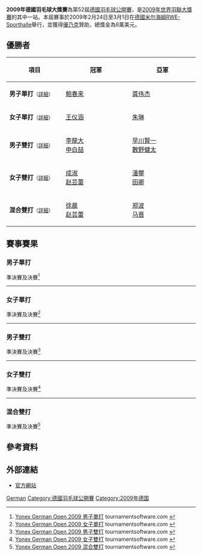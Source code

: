 {{noteTA|G1=Badminton}}
{{infobox badminton event
|name           = 2009年德國羽毛球大獎賽
<!-- 注释出：|image          = German Open bd.gif -->
|size           = 200px
|caption        =
|dates          = 2009年2月24日－3月1日
|number_edition = 第52屆
|level          = 3B
|prize_money    = 8萬美元
|location       = {{GER}}[[米尔海姆|米尔海姆]]
|venue          = [[RWE-Sporthalle|RWE-Sporthalle]]
|previous       = 2008年德國羽毛球大獎賽
|next           = 2010年德國羽毛球大獎賽
}}
'''2009年德國羽毛球大獎賽'''為第52屆[[德國羽毛球公開賽|德國羽毛球公開賽]]，是[[2009年世界羽聯大獎賽|2009年世界羽聯大獎賽]]的其中一站。本屆賽事於2009年2月24日至3月1日在[[德國|德國]][[米尔海姆|米尔海姆]][[RWE-Sporthalle|RWE-Sporthalle]]舉行，並獲得[[優乃克|優乃克]]贊助，總獎金為8萬美元。

== 優勝者 ==
{| class=wikitable style="font-size:small"
!width="200"|項目
!width="250"|冠軍
!width="250"|亞軍
|-
|'''男子單打'''<small>（[[#男子單打|詳細]]）</small>
|{{flagicon|CHN}} [[鲍春来|鲍春来]]
|{{flagicon|CHN}} [[龚伟杰|龚伟杰]]
|-
|'''女子單打'''<small>（[[#女子單打|詳細]]）</small>
|{{flagicon|CHN}} [[王仪涵|王仪涵]]
|{{flagicon|CHN}} [[朱琳_(羽毛球运动员)|朱琳]]
|-
|'''男子雙打'''<small>（[[#男子雙打|詳細]]）</small>
|{{flagicon|KOR}} [[李龍大|李龍大]]<br/>{{flagicon|KOR}} [[申白喆|申白喆]]
|{{flagicon|JPN}} [[早川賢一|早川賢一]]<br/>{{flagicon|JPN}} [[數野健太|數野健太]]
|-
|'''女子雙打'''<small>（[[#女子雙打|詳細]]）</small>
|{{flagicon|CHN}} [[成淑|成淑]]<br/>{{flagicon|CHN}} [[赵芸蕾|赵芸蕾]]
|{{flagicon|CHN}} [[潘攀|潘攀]]<br/>{{flagicon|CHN}} [[田卿|田卿]]
|-
|'''混合雙打'''<small>（[[#混合雙打|詳細]]）</small>
|{{flagicon|CHN}} [[徐晨|徐晨]]<br/>{{flagicon|CHN}} [[赵芸蕾|赵芸蕾]]
|{{flagicon|CHN}} [[郑波_(羽毛球运动员)|郑波]]<br/>{{flagicon|CHN}} [[马晋|马晋]]
|}

== 賽事賽果 ==
=== 男子單打 ===
;準決賽及決賽<ref name="MS">[http://tournamentsoftware.com/sport/draw.aspx?id=2A18482F-22C0-4576-8486-374AF9425901&draw=24 Yonex German Open 2009 男子單打] {{Wayback|url=http://tournamentsoftware.com/sport/draw.aspx?id=2A18482F-22C0-4576-8486-374AF9425901&draw=24 |date=20200607143137 }} tournamentsoftware.com {{en}}</ref>
{{4TeamBracket-Tennis3-v2
| team-width=200
| RD1-seed1=1
| RD1-team1='''{{flagicon|CHN}} [[鲍春来|鲍春来]]
| RD1-score1-1='''21
| RD1-score1-2=19
| RD1-score1-3='''21
| RD1-seed2=7
| RD1-team2={{flagicon|NED}} [[方發財|方發財]]
| RD1-score2-1=14
| RD1-score2-2='''21
| RD1-score2-3=15

| RD1-seed3=Q
| RD1-team3={{flagicon|CHN}} [[谌龙|谌龙]]
| RD1-score3-1=19
| RD1-score3-2=19
| RD1-score3-3=
| RD1-seed4=
| RD1-team4='''{{flagicon|CHN}} [[龚伟杰|龚伟杰]]
| RD1-score4-1='''21
| RD1-score4-2='''21
| RD1-score4-3=

| RD2-seed1=1
| RD2-team1='''{{flagicon|CHN}} [[鲍春来|鲍春来]]
| RD2-score1-1='''21
| RD2-score1-2='''21
| RD2-score1-3=
| RD2-seed2=
| RD2-team2={{flagicon|CHN}} [[龚伟杰|龚伟杰]]
| RD2-score2-1=18
| RD2-score2-2=14
| RD2-score2-3=
}}
----

=== 女子單打 ===
;準決賽及決賽<ref name="WS">[http://tournamentsoftware.com/sport/draw.aspx?id=2A18482F-22C0-4576-8486-374AF9425901&draw=26 Yonex German Open 2009 女子單打] {{Wayback|url=http://tournamentsoftware.com/sport/draw.aspx?id=2A18482F-22C0-4576-8486-374AF9425901&draw=26 |date=20200607143445 }} tournamentsoftware.com {{en}}</ref>
{{4TeamBracket-Tennis3-v2
| team-width=200
| RD1-seed1=1
| RD1-team1='''{{flagicon|CHN}} [[朱琳_(羽毛球运动员)|朱琳]]
| RD1-score1-1=18
| RD1-score1-2='''21
| RD1-score1-3='''21
| RD1-seed2=
| RD1-team2={{flagicon|NED}} [[茱蒂·梅伦迪克|茱蒂·梅伦迪克]]
| RD1-score2-1='''21
| RD1-score2-2=8
| RD1-score2-3=14

| RD1-seed3=6
| RD1-team3='''{{flagicon|CHN}} [[王仪涵|王仪涵]]
| RD1-score3-1='''21
| RD1-score3-2=19
| RD1-score3-3='''21
| RD1-seed4=2
| RD1-team4={{flagicon|GER}} [[徐怀雯|徐怀雯]]
| RD1-score4-1=18
| RD1-score4-2='''21
| RD1-score4-3=10

| RD2-seed1=1
| RD2-team1={{flagicon|CHN}} [[朱琳_(羽毛球运动员)|朱琳]]
| RD2-score1-1='''22
| RD2-score1-2=13
| RD2-score1-3=11
| RD2-seed2=6
| RD2-team2='''{{flagicon|CHN}} [[王仪涵|王仪涵]]
| RD2-score2-1=20
| RD2-score2-2='''21
| RD2-score2-3='''21
}}
----

=== 男子雙打 ===
;準決賽及決賽<ref name="MD">[http://tournamentsoftware.com/sport/draw.aspx?id=2A18482F-22C0-4576-8486-374AF9425901&draw=28 Yonex German Open 2009 男子雙打] {{Wayback|url=http://tournamentsoftware.com/sport/draw.aspx?id=2A18482F-22C0-4576-8486-374AF9425901&draw=28 |date=20200607140428 }} tournamentsoftware.com {{en}}</ref>
{{4TeamBracket-Tennis3-v2
| team-width=200
| RD1-seed1=6
| RD1-team1={{flagicon|USA}} [[白国豪|白国豪]]<br/> {{flagicon|USA}} [[吴俊明|吴俊明]]
| RD1-score1-1=20
| RD1-score1-2=21
| RD1-score1-3=
| RD1-seed2=
| RD1-team2='''{{flagicon|JPN}} [[早川賢一|早川賢一]]<br/> {{flagicon|JPN}} [[數野健太|數野健太]]
| RD1-score2-1='''22
| RD1-score2-2='''23
| RD1-score2-3=

| RD1-seed3=5
| RD1-team3='''{{flagicon|KOR}} [[李龍大|李龍大]]<br/> {{flagicon|KOR}} [[申白喆|申白喆]]
| RD1-score3-1='''28
| RD1-score3-2='''21
| RD1-score3-3=
| RD1-seed4=2
| RD1-team4={{flagicon|ENG}} [[克里斯·爱德考克|克里斯·爱德考克]]<br/> {{flagicon|ENG}} [[罗伯·布莱尔|罗伯·布莱尔]]
| RD1-score4-1=26
| RD1-score4-2=16
| RD1-score4-3=

| RD2-seed1=
| RD2-team1={{flagicon|JPN}} [[早川賢一|早川賢一]]<br/> {{flagicon|JPN}} [[數野健太|數野健太]]
| RD2-score1-1=13
| RD2-score1-2=16
| RD2-score1-3=
| RD2-seed2=5
| RD2-team2='''{{flagicon|KOR}} [[李龍大|李龍大]]<br/> {{flagicon|KOR}} [[申白喆|申白喆]]
| RD2-score2-1='''21
| RD2-score2-2='''21
| RD2-score2-3=
}}
----

=== 女子雙打 ===
;準決賽及決賽<ref name="WD">[http://tournamentsoftware.com/sport/draw.aspx?id=2A18482F-22C0-4576-8486-374AF9425901&draw=31 Yonex German Open 2009 女子雙打] {{Wayback|url=http://tournamentsoftware.com/sport/draw.aspx?id=2A18482F-22C0-4576-8486-374AF9425901&draw=31 |date=20200607155201 }} tournamentsoftware.com {{en}}</ref>
{{4TeamBracket-Tennis3-v2
| team-width=200
| RD1-seed1=1
| RD1-team1={{flagicon|KOR}} [[李孝貞_(羽毛球運動員)|李孝貞]]<br/> {{flagicon|KOR}} [[李敬元|李敬元]]
| RD1-score1-1=17
| RD1-score1-2=11
| RD1-score1-3=
| RD1-seed2=3
| RD1-team2='''{{flagicon|CHN}} [[成淑|成淑]]<br/> {{flagicon|CHN}} [[赵芸蕾|赵芸蕾]]
| RD1-score2-1='''21
| RD1-score2-2='''21
| RD1-score2-3=

| RD1-seed3=
| RD1-team3='''{{flagicon|CHN}} [[潘攀|潘攀]]<br/> {{flagicon|CHN}} [[田卿|田卿]]
| RD1-score3-1='''21
| RD1-score3-2='''21
| RD1-score3-3=
| RD1-seed4=2
| RD1-team4={{flagicon|KOR}} [[河貞恩|河貞恩]]<br/> {{flagicon|KOR}} [[金旼貞|金旼貞]]
| RD1-score4-1=7
| RD1-score4-2=18
| RD1-score4-3=

| RD2-seed1=3
| RD2-team1='''{{flagicon|CHN}} [[成淑|成淑]]<br/> {{flagicon|CHN}} [[赵芸蕾|赵芸蕾]]
| RD2-score1-1=18
| RD2-score1-2='''21
| RD2-score1-3='''21
| RD2-seed2=
| RD2-team2={{flagicon|CHN}} [[潘攀|潘攀]]<br/> {{flagicon|CHN}} [[田卿|田卿]]
| RD2-score2-1='''21
| RD2-score2-2=13
| RD2-score2-3=16
}}
----

=== 混合雙打 ===
;準決賽及決賽<ref name="XD">[http://tournamentsoftware.com/sport/draw.aspx?id=2A18482F-22C0-4576-8486-374AF9425901&draw=33 Yonex German Open 2009 混合雙打] {{Wayback|url=http://tournamentsoftware.com/sport/draw.aspx?id=2A18482F-22C0-4576-8486-374AF9425901&draw=33 |date=20200607142616 }} tournamentsoftware.com {{en}}</ref>
{{4TeamBracket-Tennis3-v2
| team-width=200
| RD1-seed1=1
| RD1-team1={{flagicon|KOR}} [[李龍大|李龍大]]<br/> {{flagicon|KOR}} [[李孝貞_(羽毛球運動員)|李孝貞]]
| RD1-score1-1=14
| RD1-score1-2=18
| RD1-score1-3=
| RD1-seed2=
| RD1-team2='''{{flagicon|CHN}} [[郑波_(羽毛球运动员)|郑波]]<br/> {{flagicon|CHN}} [[马晋|马晋]]
| RD1-score2-1='''21
| RD1-score2-2='''21
| RD1-score2-3=

| RD1-seed3=
| RD1-team3={{nowrap|{{flagicon|INA}} [[林培雷|林培雷]]<br/> {{flagicon|RUS}} [[安娜斯塔西亚·鲁斯基赫|安娜斯塔西亚·鲁斯基赫]]}}
| RD1-score3-1=12
| RD1-score3-2='''21
| RD1-score3-3=12
| RD1-seed4=5
| RD1-team4='''{{flagicon|CHN}} [[徐晨|徐晨]]<br/> {{flagicon|CHN}} [[赵芸蕾|赵芸蕾]]
| RD1-score4-1='''21
| RD1-score4-2=19
| RD1-score4-3='''21

| RD2-seed1=
| RD2-team1={{flagicon|CHN}} [[郑波_(羽毛球运动员)|郑波]]<br/> {{flagicon|CHN}} [[马晋|马晋]]
| RD2-score1-1=18
| RD2-score1-2=21
| RD2-score1-3=
| RD2-seed2=5
| RD2-team2='''{{flagicon|CHN}} [[徐晨|徐晨]]<br/> {{flagicon|CHN}} [[赵芸蕾|赵芸蕾]]
| RD2-score2-1='''21
| RD2-score2-2='''23
| RD2-score2-3=
}}

== 參考資料 ==
{{Reflist}}

== 外部連結 ==
*[http://www.german-open-badminton.de 官方網站]{{Wayback|url=http://www.german-open-badminton.de/ |date=20110719032328 }}{{de}}

{{2009年世界羽聯大獎賽}}

[[Category:2009年世界羽聯大獎賽|German]]
[[Category:德國羽毛球公開賽|Category:德國羽毛球公開賽]]
[[Category:2009年德国|Category:2009年德国]]